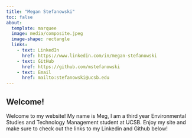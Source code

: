 ```yaml
---
title: "Megan Stefanowski"
toc: false
about: 
  template: marquee
  image: media/composite.jpeg
  image-shape: rectangle
  links:
    - text: LinkedIn
      href: https://www.linkedin.com/in/megan-stefanowski 
    - text: GitHub
      href: https://github.com/mstefanowski
    - text: Email
      href: mailto:stefanowski@ucsb.edu
---
```




## Welcome!

Welcome to my website! My name is Meg, I am a third year Environmental Studies and Technology Management student at UCSB. Enjoy my site and make sure to check out the links to my Linkedin and Github below!
